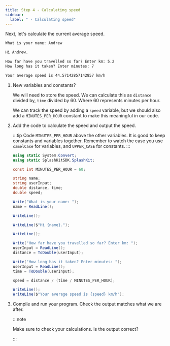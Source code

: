 ```yaml
---
title: Step 4 - Calculating speed
sidebar:
  label: " - Calculating speed"
---
```


Next, let's calculate the current average speed.

```txt {7-8}
What is your name: Andrew

Hi Andrew.

How far have you travelled so far? Enter km: 5.2
How long has it taken? Enter minutes: 7

Your average speed is 44.57142857142857 km/h
```

1. New variables and constants?

    We will need to store the speed. We can calculate this as `distance` divided by, `time` divided by 60. Where 60 represents minutes per hour.

    We can track the speed by adding a `speed` variable, but we should also add a `MINUTES_PER_HOUR` constant to make this meaningful in our code.

2. Add the code to calculate the speed and output the speed.

    :::tip
    Code `MINUTES_PER_HOUR` above the other variables. It is good to keep constants and variables together. Remember to watch the case you use `camelCase` for variables, and `UPPER_CASE` for constants.
    :::

    <Accordion>
      <AccordionItem header="Calculating speed">

    ```cs {4-5,27-31}
    using static System.Convert;
    using static SplashKitSDK.SplashKit;

    const int MINUTES_PER_HOUR = 60;

    string name;
    string userInput;
    double distance, time;
    double speed;

    Write("What is your name: ");
    name = ReadLine();

    WriteLine();

    WriteLine($"Hi {name}.");

    WriteLine();

    Write("How far have you travelled so far? Enter km: ");
    userInput = ReadLine();
    distance = ToDouble(userInput);

    Write("How long has it taken? Enter minutes: ");
    userInput = ReadLine();
    time = ToDouble(userInput);

    speed = distance / (time / MINUTES_PER_HOUR);

    WriteLine();
    WriteLine($"Your average speed is {speed} km/h");
    ```

      </AccordionItem>
    </Accordion>

3. Compile and run your program. Check the output matches what we are after.

    :::note

    Make sure to check your calculations. Is the output correct?

    :::

